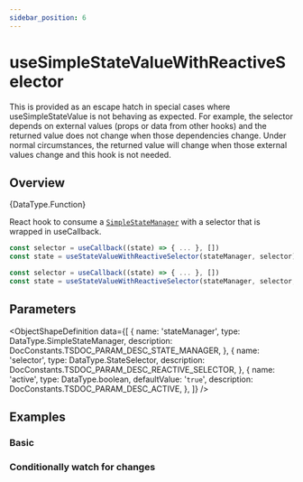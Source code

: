 ```yaml
---
sidebar_position: 6
---
```



# useSimpleStateValueWithReactiveSelector

<WarningUnstableAPI>
  This is provided as an escape hatch in special cases where <ApiLink href={`${DocConstants.DOCS_API_REACT_URL}/useSimpleStateValue`}>useSimpleStateValue</ApiLink> is not behaving as expected. For example, the selector depends on external values (props or data from other hooks) and the returned value does not change when those dependencies change. Under normal circumstances, the returned value will change when those external values change and this hook is not needed.
</WarningUnstableAPI>

## Overview

<TypeDisplay>{DataType.Function}</TypeDisplay>

React hook to consume a [`SimpleStateManager`](../core/SimpleStateManager.mdx) with a selector that is wrapped in <ApiLink href={DocConstants.API_REFERENCE_URL_USE_CALLBACK}>useCallback</ApiLink>.

```js
const selector = useCallback((state) => { ... }, [])
const state = useStateValueWithReactiveSelector(stateManager, selector)
```
```js
const selector = useCallback((state) => { ... }, [])
const state = useStateValueWithReactiveSelector(stateManager, selector, active)
```

## Parameters

<ObjectShapeDefinition data={[
  {
    name: 'stateManager',
    type: DataType.SimpleStateManager,
    description: DocConstants.TSDOC_PARAM_DESC_STATE_MANAGER,
  },
  {
    name: 'selector',
    type: DataType.StateSelector,
    description: DocConstants.TSDOC_PARAM_DESC_REACTIVE_SELECTOR,
  },
  {
    name: 'active',
    type: DataType.boolean,
    defaultValue: '`true`',
    description: DocConstants.TSDOC_PARAM_DESC_ACTIVE,
  },
]} />

## Examples

### Basic

<SimpleWebPlayground code={CODE_EXAMPLE_BASIC} />

### Conditionally watch for changes

<SimpleWebPlayground code={CODE_EXAMPLE_ACTIVE} />
